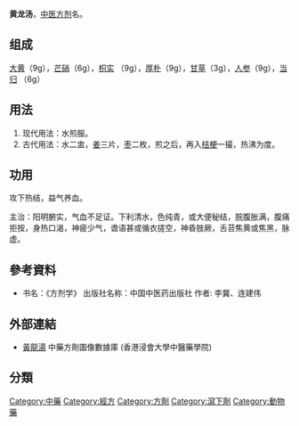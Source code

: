 '''黄龙汤'''，[[中医|中医]][[方剂|方剂]]名。

==组成==
[[大黄|大黄]]（9g），[[芒硝|芒硝]]（6g），[[枳实|枳实]] （9g），[[厚朴|厚朴]]（9g），[[甘草|甘草]]（3g），[[人参|人参]]（9g），[[当归|当归]] （6g）

==用法==
#现代用法：水煎服。
#古代用法：水二盅，[[薑|姜]]三片，[[枣|枣]]二枚，煎之后，再入[[桔梗|桔梗]]一撮，热沸为度。

==功用==
攻下热结，益气养血。

主治：阳明腑实，气血不足证。下利清水，色纯青，或大便秘结，脘腹胀满，腹痛拒按，身热口渴，神疲少气，谵语甚或循衣搓空，神昏肢厥，舌苔焦黄或焦黑，脉虚。

==參考資料==
* 书名：《方剂学》  出版社名称：中国中医药出版社   作者: 李冀、连建伟   {{ISBN|9787513233835}}


== 外部連結 ==
* [https://sys02.lib.hkbu.edu.hk/cmfid/details.asp?lang=cht&id=F00025	   黃龍湯] 中藥方劑圖像數據庫 (香港浸會大學中醫藥學院) {{zh}}{{en}}


==分類==
[[Category:中藥|Category:中藥]]
[[Category:經方|Category:經方]]
[[Category:方劑|Category:方劑]]
[[Category:瀉下劑|Category:瀉下劑]]
[[Category:動物藥|Category:動物藥]]